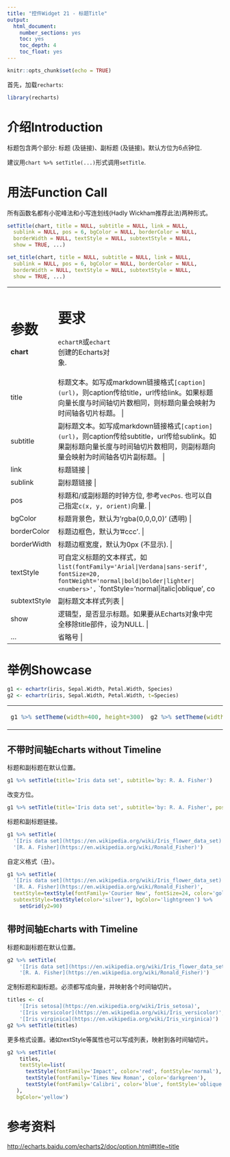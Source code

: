 ```yaml
---
title: "控件Widget 21 - 标题Title"
output: 
  html_document: 
    number_sections: yes
    toc: yes
    toc_depth: 4
    toc_float: yes
---
```


```r
knitr::opts_chunk$set(echo = TRUE)
```

首先，加载`recharts`:
```r
library(recharts)
```

# 介绍Introduction

标题包含两个部分: 标题 (及链接)、副标题 (及链接)。默认方位为6点钟位.

建议用`chart %>% setTitle(...)`形式调用`setTitle`.

# 用法Function Call

所有函数名都有小驼峰法和小写连划线(Hadly Wickham推荐此法)两种形式。

```r
setTitle(chart, title = NULL, subtitle = NULL, link = NULL,
  sublink = NULL, pos = 6, bgColor = NULL, borderColor = NULL,
  borderWidth = NULL, textStyle = NULL, subtextStyle = NULL,
  show = TRUE, ...)

set_title(chart, title = NULL, subtitle = NULL, link = NULL,
  sublink = NULL, pos = 6, bgColor = NULL, borderColor = NULL,
  borderWidth = NULL, textStyle = NULL, subtextStyle = NULL,
  show = TRUE, ...)
```

+-------------+----------------------------------------------------------------+
|  参数       |  要求                                                          |
+=============+================================================================+
| **chart**   | `echartR`或`echart`创建的Echarts对象.                          |
+-------------+----------------------------------------------------------------+
| title       | 标题文本。如写成markdown链接格式`[caption](url)`，则caption传给title，url传给link。如果标题向量长度与时间轴切片数相同，则标题向量会映射为时间轴各切片标题。 |
+-------------+----------------------------------------------------------------+
| subtitle    | 副标题文本。如写成markdown链接格式`[caption](url)`，则caption传给subtitle，url传给sublink。如果副标题向量长度与时间轴切片数相同，则副标题向量会映射为时间轴各切片副标题。 |
+-------------+----------------------------------------------------------------+
| link        | 标题链接  |
+-------------+----------------------------------------------------------------+
| sublink     | 副标题链接 |
+-------------+----------------------------------------------------------------+
| pos         | 标题和/或副标题的时钟方位, 参考`vecPos`. 也可以自己指定`c(x, y, orient)`向量. |
+-------------+----------------------------------------------------------------+
| bgColor     | 标题背景色，默认为'rgba(0,0,0,0)' (透明) |
+-------------+----------------------------------------------------------------+
| borderColor | 标题边框色，默认为'#ccc'. |
+-------------+----------------------------------------------------------------+
| borderWidth | 标题边框宽度，默认为0px (不显示). |
+-------------+----------------------------------------------------------------+
| textStyle   | 可自定义标题的文本样式，如 `list(fontFamily='Arial|Verdana|sans-serif'`, `fontSize=20,` `fontWeight='normal|bold|bolder|lighter|<numbers>',` `fontStyle='normal|italic|oblique', color='red')`  |
+-------------+----------------------------------------------------------------+
| subtextStyle| 副标题文本样式列表  |
+-------------+----------------------------------------------------------------+
| show        | 逻辑型，是否显示标题。如果要从Echarts对象中完全移除title部件，设为NULL.  |
+-------------+----------------------------------------------------------------+
| ...         | 省略号  |
+-------------+----------------------------------------------------------------+


# 举例Showcase

```r
g1 <- echartr(iris, Sepal.Width, Petal.Width, Species)
g2 <- echartr(iris, Sepal.Width, Petal.Width, t=Species)
```

<table>
<tr><td>
```r
g1 %>% setTheme(width=400, height=300)
```
</td><td>
```r
g2 %>% setTheme(width=400, height=300)
```
</td></tr>
</table>

## 不带时间轴Echarts without Timeline

标题和副标题在默认位置。
```r
g1 %>% setTitle(title='Iris data set', subtitle='by: R. A. Fisher')
```

改变方位。
```r
g1 %>% setTitle(title='Iris data set', subtitle='by: R. A. Fisher', pos=12)
```

标题和副标题链接。
```r
g1 %>% setTitle(
  '[Iris data set](https://en.wikipedia.org/wiki/Iris_flower_data_set)',
  '[R. A. Fisher](https://en.wikipedia.org/wiki/Ronald_Fisher)')
```

自定义格式（丑）。
```r
g1 %>% setTitle(
  '[Iris data set](https://en.wikipedia.org/wiki/Iris_flower_data_set)',
  '[R. A. Fisher](https://en.wikipedia.org/wiki/Ronald_Fisher)',
  textStyle=textStyle(fontFamily='Courier New', fontSize=24, color='gold'),
  subtextStyle=textStyle(color='silver'), bgColor='lightgreen') %>%
    setGrid(y2=90)
```

## 带时间轴Echarts with Timeline

标题和副标题在默认位置。
```r
g2 %>% setTitle(
    '[Iris data set](https://en.wikipedia.org/wiki/Iris_flower_data_set)',
    '[R. A. Fisher](https://en.wikipedia.org/wiki/Ronald_Fisher)')
```

定制标题和副标题。必须都写成向量，并映射各个时间轴切片。
```r
titles <- c(
    '[Iris setosa](https://en.wikipedia.org/wiki/Iris_setosa)',
    '[Iris versicolor](https://en.wikipedia.org/wiki/Iris_versicolor)',
    '[Iris virginica](https://en.wikipedia.org/wiki/Iris_virginica)')
g2 %>% setTitle(titles)
```

更多格式设置。诸如textStyle等属性也可以写成列表，映射到各时间轴切片。
```r
g2 %>% setTitle(
    titles,
    textStyle=list(
      textStyle(fontFamily='Impact', color='red', fontStyle='normal'),
      textStyle(fontFamily='Times New Roman', color='darkgreen'),
      textStyle(fontFamily='Calibri', color='blue', fontStyle='oblique')
   ),
   bgColor='yellow')
```

# 参考资料

<http://echarts.baidu.com/echarts2/doc/option.html#title~title>
